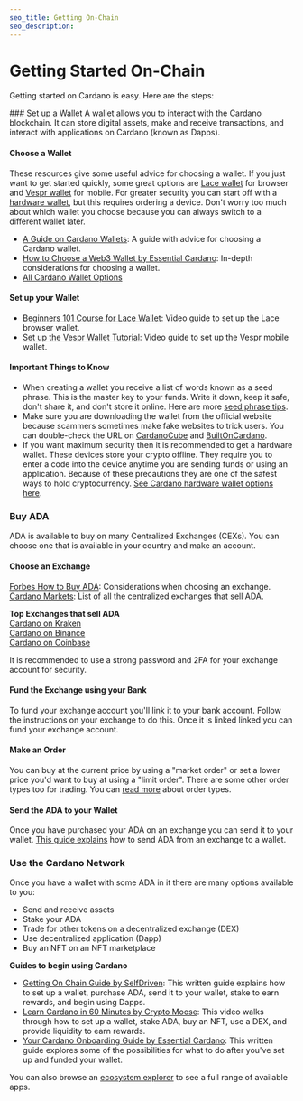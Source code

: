 ```yaml
---
seo_title: Getting On-Chain
seo_description: 
---
```



# Getting Started On-Chain

Getting started on Cardano is easy. Here are the steps: 

<Steps>
### Set up a Wallet
A wallet allows you to interact with the Cardano blockchain. It can store digital assets, make and receive transactions, and interact with applications on Cardano (known as Dapps). 

#### Choose a Wallet 
These resources give some useful advice for choosing a wallet. If you just want to get started quickly, some great options are [Lace wallet](https://www.lace.io/) for browser and [Vespr wallet](https://vespr.xyz/) for mobile. For greater security you can start off with a [hardware wallet](https://builtoncardano.com/ecosystem/hardware-wallet), but this requires ordering a device. Don't worry too much about which wallet you choose because you can always switch to a different wallet later. 

- [A Guide on Cardano Wallets](https://medium.com/blockchain-biz/a-guide-on-cardano-wallets-e623bc1175aa): A guide with advice for choosing a Cardano wallet.  
- [How to Choose a Web3 Wallet by Essential Cardano](https://www.essentialcardano.io/article/how-to-choose-a-web3-wallet): In-depth considerations for choosing a wallet.   
- [All Cardano Wallet Options](https://www.cardanocube.io/collections/wallets)

#### Set up your Wallet
- [Beginners 101 Course for Lace Wallet](https://learncardano.io/courses/lace-wallet/): Video guide to set up the Lace browser wallet.  
- [Set up the Vespr Wallet Tutorial](https://www.youtube.com/watch?v=XrNSFL87HFk): Video guide to set up the Vespr mobile wallet.  

#### Important Things to Know 
- When creating a wallet you receive a list of words known as a seed phrase. This is the master key to your funds. Write it down, keep it safe, don't share it, and don't store it online. Here are more [seed phrase tips](https://www.reddit.com/r/cardano/wiki/wallets/seedphrase/).
- Make sure you are downloading the wallet from the official website because scammers sometimes make fake websites to trick users. You can double-check the URL on [CardanoCube](https://www.cardanocube.io/collections/wallets) and [BuiltOnCardano](https://builtoncardano.com/ecosystem/wallets).  
- If you want maximum security then it is recommended to get a hardware wallet. These devices store your crypto offline. They require you to enter a code into the device anytime you are sending funds or using an application. Because of these precautions they are one of the safest ways to hold cryptocurrency. [See Cardano hardware wallet options here](https://builtoncardano.com/ecosystem/hardware-wallet).  

### Buy ADA
ADA is available to buy on many Centralized Exchanges (CEXs). You can choose one that is available in your country and make an account. 

#### Choose an Exchange  
[Forbes How to Buy ADA](https://www.forbes.com/advisor/au/investing/cryptocurrency/how-to-buy-cardano-ada/): Considerations when choosing an exchange.  
[Cardano Markets](https://www.coingecko.com/en/coins/cardano#markets): List of all the centralized exchanges that sell ADA.  

**Top Exchanges that sell ADA**  
[Cardano on Kraken](https://www.kraken.com/learn/buy-cardano-ada)  
[Cardano on Binance](https://www.binance.com/en/how-to-buy/cardano)  
[Cardano on Coinbase](https://www.coinbase.com/how-to-buy/cardano)  

It is recommended to use a strong password and 2FA for your exchange account for security. 

#### Fund the Exchange using your Bank
To fund your exchange account you'll link it to your bank account. Follow the instructions on your exchange to do this. Once it is linked linked you can fund your exchange account.  

#### Make an Order
You can buy at the current price by using a "market order" or set a lower price you'd want to buy at using a "limit order". There are some other order types too for trading. You can [read more](https://www.coindesk.com/learn/crypto-order-types-101-from-market-to-limit/) about order types.

#### Send the ADA to your Wallet
Once you have purchased your ADA on an exchange you can send it to your wallet. [This guide explains](https://help.sundaeswap.finance/en/articles/5852067-how-to-transfer-your-ada-to-a-non-custodial-wallet) how to send ADA from an exchange to a wallet. 

### Use the Cardano Network
Once you have a wallet with some ADA in it there are many options available to you:  
- Send and receive assets
- Stake your ADA  
- Trade for other tokens on a decentralized exchange (DEX)  
- Use decentralized application (Dapp)  
- Buy an NFT on an NFT marketplace

**Guides to begin using Cardano**  
- [Getting On Chain Guide by SelfDriven](https://buildingoncardano.dev/getting-on-chain): This written guide explains how to set up a wallet, purchase ADA, send it to your wallet, stake to earn rewards, and begin using Dapps.  
- [Learn Cardano in 60 Minutes by Crypto Moose](https://www.youtube.com/watch?v=T0uik05RW-U): This video walks through how to set up a wallet, stake ADA, buy an NFT, use a DEX, and provide liquidity to earn rewards.      
- [Your Cardano Onboarding Guide by Essential Cardano](https://www.essentialcardano.io/article/your-cardano-onboarding-guide): This written guide explores some of the possibilities for what to do after you've set up and funded your wallet. 

You can also browse an [ecosystem explorer]() to see a full range of available apps. 
</Steps>
